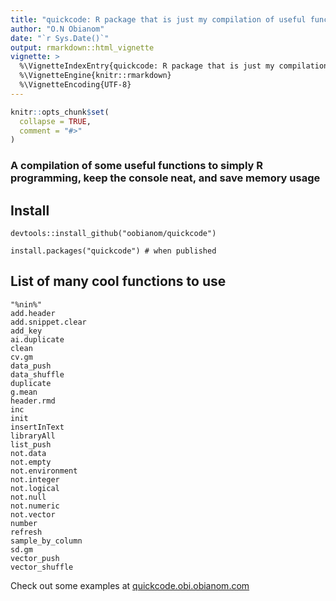 ```yaml
---
title: "quickcode: R package that is just my compilation of useful functions across various processes"
author: "O.N Obianom"
date: "`r Sys.Date()`"
output: rmarkdown::html_vignette
vignette: >
  %\VignetteIndexEntry{quickcode: R package that is just my compilation of useful functions across various processes}
  %\VignetteEngine{knitr::rmarkdown}
  %\VignetteEncoding{UTF-8}
---
```


```r
knitr::opts_chunk$set(
  collapse = TRUE,
  comment = "#>"
)
```


### A compilation of some useful functions to simply R programming, keep the console neat, and save memory usage 

## Install

```
devtools::install_github("oobianom/quickcode")

install.packages("quickcode") # when published

```

## List of many cool functions to use

```
"%nin%"
add.header
add.snippet.clear
add_key
ai.duplicate
clean
cv.gm
data_push
data_shuffle
duplicate
g.mean
header.rmd
inc
init
insertInText
libraryAll
list_push
not.data
not.empty
not.environment
not.integer
not.logical
not.null
not.numeric
not.vector
number
refresh
sample_by_column
sd.gm
vector_push
vector_shuffle

```

Check out some examples at <u>quickcode.obi.obianom.com</u>
